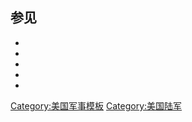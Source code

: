 <includeonly><!-- 在這裡加入模板的保護標識 --></includeonly><noinclude>{{Documentation subpage}}</noinclude>
== 参见 ==
*{{tl|美国陆军}}
*{{tl|美国空军}}
*{{tl|美国海军}}
*{{tl|美国海军陆战队}}
*{{tl|美国海岸警卫队}}
<includeonly>
[[Category:美国军事模板]]
[[Category:美国陆军]]
</includeonly>